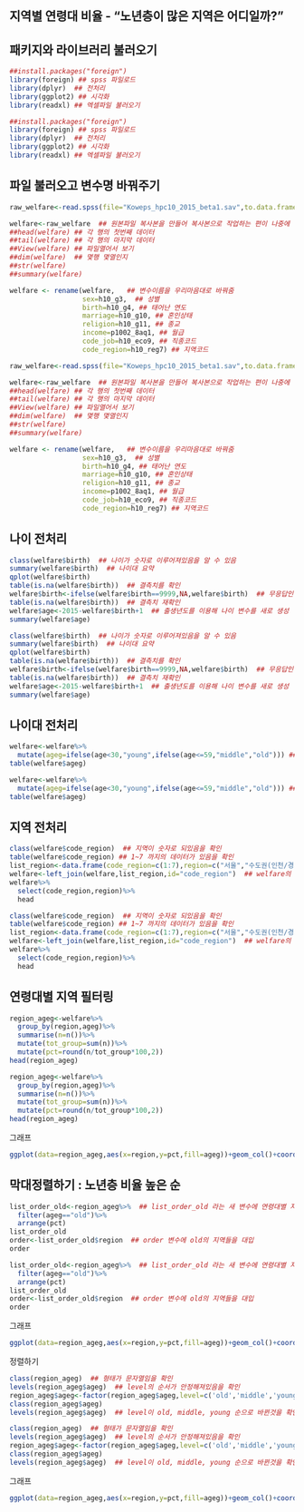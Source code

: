 ## 지역별 연령대 비율 - "노년층이 많은 지역은 어디일까?"

패키지와 라이브러리 불러오기
---------------------------------
```r
##install.packages("foreign")
library(foreign) ## spss 파일로드
library(dplyr)  ## 전처리
library(ggplot2) ## 시각화
library(readxl) ## 엑셀파일 불러오기
```
```r
##install.packages("foreign")
library(foreign) ## spss 파일로드
library(dplyr)  ## 전처리
library(ggplot2) ## 시각화
library(readxl) ## 엑셀파일 불러오기
```

파일 불러오고 변수명 바꿔주기
-------------------------------
```r
raw_welfare<-read.spss(file="Koweps_hpc10_2015_beta1.sav",to.data.frame=T)  ## sav 파일 불러오기

welfare<-raw_welfare  ## 원본파일 복사본을 만들어 복사본으로 작업하는 편이 나중에 틀린거 찾기 좋음
##head(welfare) ## 각 행의 첫번째 데이터
##tail(welfare) ## 각 행의 마지막 데이터
##View(welfare) ## 파일열어서 보기
##dim(welfare)  ## 몇행 몇열인지
##str(welfare)  
##summary(welfare)

welfare <- rename(welfare,   ## 변수이름을 우리마음대로 바꿔줌
                  sex=h10_g3,  ## 성별
                  birth=h10_g4, ## 태어난 연도
                  marriage=h10_g10, ## 혼인상태
                  religion=h10_g11, ## 종교
                  income=p1002_8aq1, ## 월급
                  code_job=h10_eco9, ## 직종코드
                  code_region=h10_reg7) ## 지역코드
```

```r
raw_welfare<-read.spss(file="Koweps_hpc10_2015_beta1.sav",to.data.frame=T)  ## sav 파일 불러오기

welfare<-raw_welfare  ## 원본파일 복사본을 만들어 복사본으로 작업하는 편이 나중에 틀린거 찾기 좋음
##head(welfare) ## 각 행의 첫번째 데이터
##tail(welfare) ## 각 행의 마지막 데이터
##View(welfare) ## 파일열어서 보기
##dim(welfare)  ## 몇행 몇열인지
##str(welfare)  
##summary(welfare)

welfare <- rename(welfare,   ## 변수이름을 우리마음대로 바꿔줌
                  sex=h10_g3,  ## 성별
                  birth=h10_g4, ## 태어난 연도
                  marriage=h10_g10, ## 혼인상태
                  religion=h10_g11, ## 종교
                  income=p1002_8aq1, ## 월급
                  code_job=h10_eco9, ## 직종코드
                  code_region=h10_reg7) ## 지역코드
```

나이 전처리
-----------
```r
class(welfare$birth)  ## 나이가 숫자로 이루어져있음을 알 수 있음
summary(welfare$birth)  ## 나이대 요약
qplot(welfare$birth)
table(is.na(welfare$birth))  ## 결측치를 확인
welfare$birth<-ifelse(welfare$birth==9999,NA,welfare$birth)  ## 무응답인 9999를 NA 값으로 바꿔줌
table(is.na(welfare$birth))  ## 결측치 재확인
welfare$age<-2015-welfare$birth+1  ## 출생년도를 이용해 나이 변수를 새로 생성
summary(welfare$age)
```
```r
class(welfare$birth)  ## 나이가 숫자로 이루어져있음을 알 수 있음
summary(welfare$birth)  ## 나이대 요약
qplot(welfare$birth)
table(is.na(welfare$birth))  ## 결측치를 확인
welfare$birth<-ifelse(welfare$birth==9999,NA,welfare$birth)  ## 무응답인 9999를 NA 값으로 바꿔줌
table(is.na(welfare$birth))  ## 결측치 재확인
welfare$age<-2015-welfare$birth+1  ## 출생년도를 이용해 나이 변수를 새로 생성
summary(welfare$age)
```
나이대 전처리
--------------
```r
welfare<-welfare%>%
  mutate(ageg=ifelse(age<30,"young",ifelse(age<=59,"middle","old"))) ## 30살 이하는 young 그룹으로, 그 외 중 59 이하는 middle, 나머지는 old 그룹으로 묶어줌
table(welfare$ageg)
```
```r
welfare<-welfare%>%
  mutate(ageg=ifelse(age<30,"young",ifelse(age<=59,"middle","old"))) ## 30살 이하는 young 그룹으로, 그 외 중 59 이하는 middle, 나머지는 old 그룹으로 묶어줌
table(welfare$ageg)
```


지역 전처리
-----------
```r
class(welfare$code_region)  ## 지역이 숫자로 되있음을 확인
table(welfare$code_region) ## 1~7 까지의 데이터가 있음을 확인
list_region<-data.frame(code_region=c(1:7),region=c("서울","수도권(인천/경기)","부산/경남/울산","대구/경북",'대전/충남','강원/충북','광주/전남/전북/제주도'))  ## 각 코드에 사람이 알아보기 쉽게 한글로 변수명 변경
welfare<-left_join(welfare,list_region,id="code_region")  ## welfare의 제일 왼쪽에 code_region으로서 데이터 삽입
welfare%>% 
  select(code_region,region)%>%
  head
```
```r
class(welfare$code_region)  ## 지역이 숫자로 되있음을 확인
table(welfare$code_region) ## 1~7 까지의 데이터가 있음을 확인
list_region<-data.frame(code_region=c(1:7),region=c("서울","수도권(인천/경기)","부산/경남/울산","대구/경북",'대전/충남','강원/충북','광주/전남/전북/제주도'))  ## 각 코드에 사람이 알아보기 쉽게 한글로 변수명 변경
welfare<-left_join(welfare,list_region,id="code_region")  ## welfare의 제일 왼쪽에 code_region으로서 데이터 삽입
welfare%>% 
  select(code_region,region)%>%
  head
```
연령대별 지역 필터링
--------------------
```r
region_ageg<-welfare%>%
  group_by(region,ageg)%>%
  summarise(n=n())%>%
  mutate(tot_group=sum(n))%>%
  mutate(pct=round(n/tot_group*100,2))
head(region_ageg)
```
```r
region_ageg<-welfare%>%
  group_by(region,ageg)%>%
  summarise(n=n())%>%
  mutate(tot_group=sum(n))%>%
  mutate(pct=round(n/tot_group*100,2))
head(region_ageg)
```
그래프
```r
ggplot(data=region_ageg,aes(x=region,y=pct,fill=ageg))+geom_col()+coord_flip()  ## 그래프 그리기
```

막대정렬하기 : 노년층 비율 높은 순
------------------------------------
```r
list_order_old<-region_ageg%>%  ## list_order_old 라는 새 변수에 연령대별 지역중 old 부분을 필터링해서 대입
  filter(ageg=="old")%>%
  arrange(pct)
list_order_old
order<-list_order_old$region  ## order 변수에 old의 지역들을 대입
order
```
```r
list_order_old<-region_ageg%>%  ## list_order_old 라는 새 변수에 연령대별 지역중 old 부분을 필터링해서 대입
  filter(ageg=="old")%>%
  arrange(pct)
list_order_old
order<-list_order_old$region  ## order 변수에 old의 지역들을 대입
order
```
그래프
```r
ggplot(data=region_ageg,aes(x=region,y=pct,fill=ageg))+geom_col()+coord_flip()+scale_x_discrete(limits=order)  ## scale_x_discrete( )을 이용해 order에 따라서 정렬
```
정렬하기
```r
class(region_ageg)  ## 형태가 문자열임을 확인
levels(region_ageg$ageg)  ## level의 순서가 안정해져있음을 확인
region_ageg$ageg<-factor(region_ageg$ageg,level=c('old','middle','young')) ## factor()함수와 level()을 이용해 데이터의 순서를 바꿔줌
class(region_ageg$ageg) 
levels(region_ageg$ageg)  ## level이 old, middle, young 순으로 바뀐것을 확인
```
```r
class(region_ageg)  ## 형태가 문자열임을 확인
levels(region_ageg$ageg)  ## level의 순서가 안정해져있음을 확인
region_ageg$ageg<-factor(region_ageg$ageg,level=c('old','middle','young')) ## factor()함수와 level()을 이용해 데이터의 순서를 바꿔줌
class(region_ageg$ageg) 
levels(region_ageg$ageg)  ## level이 old, middle, young 순으로 바뀐것을 확인
```
그래프
```r
ggplot(data=region_ageg,aes(x=region,y=pct,fill=ageg))+geom_col()+coord_flip()+scale_x_discrete(limits=order)  
```